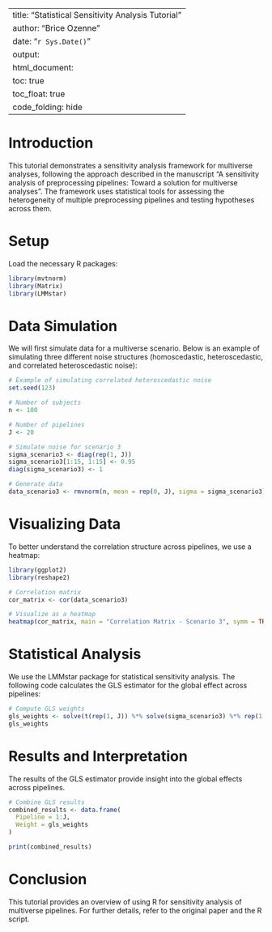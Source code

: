 
---
title: "Statistical Sensitivity Analysis Tutorial"
author: "Brice Ozenne"
date: "`r Sys.Date()`"
output:
  html_document:
    toc: true
    toc_float: true
    code_folding: hide
---

# Introduction

This tutorial demonstrates a sensitivity analysis framework for multiverse analyses, following the approach described in the manuscript "A sensitivity analysis of preprocessing pipelines: Toward a solution for multiverse analyses". The framework uses statistical tools for assessing the heterogeneity of multiple preprocessing pipelines and testing hypotheses across them.

# Setup

Load the necessary R packages:

```r
library(mvtnorm)
library(Matrix)
library(LMMstar)
```

# Data Simulation

We will first simulate data for a multiverse scenario. Below is an example of simulating three different noise structures (homoscedastic, heteroscedastic, and correlated heteroscedastic noise):

```r
# Example of simulating correlated heteroscedastic noise
set.seed(123)

# Number of subjects
n <- 100 

# Number of pipelines
J <- 20 

# Simulate noise for scenario 3
sigma_scenario3 <- diag(rep(1, J)) 
sigma_scenario3[1:15, 1:15] <- 0.95
diag(sigma_scenario3) <- 1

# Generate data
data_scenario3 <- rmvnorm(n, mean = rep(0, J), sigma = sigma_scenario3)
```

# Visualizing Data

To better understand the correlation structure across pipelines, we use a heatmap:

```r
library(ggplot2)
library(reshape2)

# Correlation matrix
cor_matrix <- cor(data_scenario3)

# Visualize as a heatmap
heatmap(cor_matrix, main = "Correlation Matrix - Scenario 3", symm = TRUE)
```

# Statistical Analysis

We use the LMMstar package for statistical sensitivity analysis. The following code calculates the GLS estimator for the global effect across pipelines:

```r
# Compute GLS weights
gls_weights <- solve(t(rep(1, J)) %*% solve(sigma_scenario3) %*% rep(1, J))
gls_weights
```

# Results and Interpretation

The results of the GLS estimator provide insight into the global effects across pipelines. 

```r
# Combine GLS results
combined_results <- data.frame(
  Pipeline = 1:J,
  Weight = gls_weights
)

print(combined_results)
```

# Conclusion

This tutorial provides an overview of using R for sensitivity analysis of multiverse pipelines. For further details, refer to the original paper and the R script.

